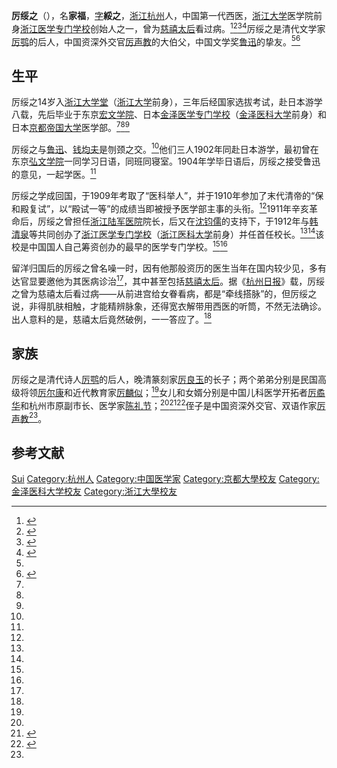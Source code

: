 '''厉绥之'''（{{bd|1885年||1975年|}}），名'''家福'''，[[表字|字]]'''綏之'''，[[浙江|浙江]][[杭州|杭州]]人，中国第一代西医，[[浙江大学|浙江大学]]医学院前身[[浙江医学专门学校|浙江医学专门学校]]创始人之一，曾为[[慈禧太后|慈禧太后]]看过病。<ref name=shan>{{Cite book|title=浙江古今人物大辞典|author=单锦珩总主编|publisher=江西人民出版社|year=1998|isbn=|location=南昌|pages=}}</ref><ref name=zhiyou>{{Cite web|title=挚友后人追忆钱学森|url=http://history.people.com.cn/GB/198307/14258435.html|accessdate=|work=人民日报社《文史参考》2011年03期|archive-date=2017-08-26|archive-url=https://web.archive.org/web/20170826193934/http://history.people.com.cn/GB/198307/14258435.html|dead-url=no}}</ref><ref name=zhe>{{Cite web|title=远云的祥云|url=http://www.zdxb.zju.edu.cn/article/show_article_one.php?article_id=1205|accessdate=|work=浙江大学报|archive-date=2005-04-21|archive-url=https://web.archive.org/web/20050421155550/http://www.zdxb.zju.edu.cn/article/show_article_one.php?article_id=1205|dead-url=yes}}</ref><ref name=hang>{{Cite web|title=父亲为名人做私人医生|url=http://www.zjol.com.cn/05culture/system/2005/05/05/006104739.shtml|accessdate=2005-07-11|work=杭州日报|archive-date=2016-03-04|archive-url=https://web.archive.org/web/20160304195359/http://www.zjol.com.cn/05culture/system/2005/05/05/006104739.shtml|dead-url=no}}</ref>厉绥之是清代文学家[[厉鹗|厉鹗]]的后人，中国资深外交官[[厉声教|厉声教]]的大伯父，中国文学奖[[鲁迅|鲁迅]]的挚友。<ref name=zhiyou/><ref name=zhuan>{{Cite web|title=钱学森的父亲钱均夫|url=http://www2.qianxslib.sjtu.edu.cn/platformData/infoplat/pub/qxsweb_2632/docs/201203/d_2765039924.html|accessdate=|work=《传记文学》2011年第10期|archiveurl=https://web.archive.org/web/20160304111510/http://www2.qianxslib.sjtu.edu.cn/platformData/infoplat/pub/qxsweb_2632/docs/201203/d_2765039924.html|archivedate=2016-03-04|dead-url=yes}}</ref>

== 生平 ==
厉绥之14岁入[[浙江大学堂|浙江大学堂]]（[[浙江大学|浙江大学]]前身），三年后经国家选拔考试，赴日本游学八载，先后毕业于东京[[宏文学院|宏文学院]]、日本[[金泽医学专门学校|金泽医学专门学校]]（[[金泽医科大学|金泽医科大学]]前身）和日本[[京都帝国大学|京都帝国大学]]医学部。<ref name=shan/><ref name=hang/><ref name=zhiyou/>

厉绥之与[[鲁迅|鲁迅]]、[[钱均夫|钱均夫]]是刎颈之交。<ref name=zhuan/>他们三人1902年同赴日本游学，最初曾在东京[[弘文学院|弘文学院]]一同学习日语，同班同寝室。1904年学毕日语后，厉绥之接受鲁迅的意见，一起学医。<ref name=zhiyou/>

厉绥之学成回国，于1909年考取了“医科举人”，并于1910年参加了末代清帝的“保和殿复试”，以“殿试一等”的成绩当即被授予医学部主事的头衔。<ref name=hang/>1911年辛亥革命后，厉绥之曾担任[[浙江陆军医院|浙江陆军医院]]院长，后又在[[沈钧儒|沈钧儒]]的支持下，于1912年与[[韩清泉|韩清泉]]等共同创办了[[浙江医学专门学校|浙江医学专门学校]]（[[浙江医科大学|浙江医科大学]]前身）并任首任校长。<ref name=zhiyou/><ref name=hang/>该校是中国国人自己筹资创办的最早的医学专门学校。<ref name=zhiyou/><ref name=zhe/>

留洋归国后的厉绥之曾名噪一时，因有他那般资历的医生当年在国内较少见，多有达官显要邀他为其医病诊治<ref name=zhiyou/>，其中甚至包括[[慈禧太后|慈禧太后]]。据《[[杭州日报|杭州日报]]》载，厉绥之曾为慈禧太后看过病——从前进宫给女眷看病，都是“牵线搭脉”的，但厉绥之说，非得肌肤相触，才能精辨脉象，还得宽衣解带用西医的听筒，不然无法确诊。出人意料的是，慈禧太后竟然破例，一一答应了。<ref name=hang/>

== 家族 ==
厉绥之是清代诗人[[厉鹗|厉鹗]]的后人，晚清篆刻家[[厉良玉|厉良玉]]的长子；两个弟弟分别是民国高级将领[[厉尔康|厉尔康]]和近代教育家[[厉麟似|厉麟似]]；<ref name=zhiyou/>女儿和女婿分别是中国儿科医学开拓者[[厉矞华|厉矞华]]和杭州市原副市长、医学家[[陈礼节|陈礼节]]；<ref name=zhe/><ref>{{Cite web|title=厉矞华：回忆陈礼节|url=http://www.zjmj.org/zuanti/clj/indexw4.htm|accessdate=|work=《杭州文史丛编》第二卷|archiveurl=https://web.archive.org/web/20160304094238/http://www.zjmj.org/zuanti/clj/indexw4.htm|archivedate=2016-03-04|dead-url=yes}}</ref><ref>{{Cite web|title=陈礼节与厉矞华：为浙江民进的建立和建设尽心尽责|url=https://www.mj.org.cn/hszl/hsgc/202001/t20200116_209369.htm|accessdate=2020-05-29|work=浙江民进}}</ref>侄子是中国资深外交官、双语作家[[厉声教|厉声教]]<ref name=zhiyou/>。

== 参考文献 ==
{{commonscat|Li Suizhi}}
{{reflist}}

{{Authority control}}
{{DEFAULTSORT:Li厉}}
[[Category:厉姓|Sui]]
[[Category:杭州人|Category:杭州人]]
[[Category:中国医学家|Category:中国医学家]]
[[Category:京都大學校友|Category:京都大學校友]]
[[Category:金泽医科大学校友|Category:金泽医科大学校友]]
[[Category:浙江大學校友|Category:浙江大學校友]]